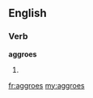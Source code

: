 ==English==

===Verb===
'''aggroes'''

# {{third-person singular of|aggro}}

[[fr:aggroes]]
[[my:aggroes]]